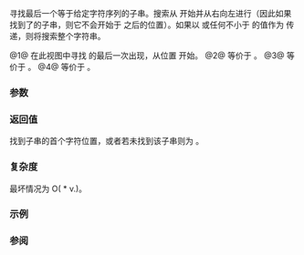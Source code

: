 {{cpp/string/basic_string_view/title|rfind}}
{{cpp/string/basic_string_view/navbar}}
{{dcl begin}}
{{dcl|num=1|since=c++17|1=
constexpr size_type rfind( basic_string_view v, size_type pos = npos ) const noexcept;
}}
{{dcl|num=2|since=c++17|1=
constexpr size_type rfind( CharT ch, size_type pos = npos ) const noexcept;
}}
{{dcl|num=3|since=c++17|1=
constexpr size_type rfind( const CharT* s, size_type pos, size_type count ) const;
}}
{{dcl|num=4|since=c++17|1=
constexpr size_type rfind( const CharT* s, size_type pos = npos ) const;
}}
{{dcl end}}

寻找最后一个等于给定字符序列的子串。搜索从 {{c|pos}} 开始并从右向左进行（因此如果找到了的子串，则它不会开始于 {{c|pos}} 之后的位置）。如果以 {{lc|npos}} 或任何不小于 {{box|{{lc|size()}}{{c/core| - 1}}}} 的值作为 {{c|pos}} 传递，则将搜索整个字符串。

@1@ 在此视图中寻找 {{c|v}} 的最后一次出现，从位置 {{c|pos}} 开始。
@2@ 等价于 {{c|rfind(basic_string_view(std::addressof(c), 1), pos)}}。
@3@ 等价于 {{c|rfind(basic_string_view(s, count), pos)}}。
@4@ 等价于 {{c|rfind(basic_string_view(s), pos)}}。

===参数===
{{par begin}}
{{par|v|要搜索的视图}}
{{par|pos|要开始搜索的位置}}
{{par|count|要搜索的子串长度}}
{{par|s|指向要搜索的字符串的指针}}
{{par|ch|要搜索的字符}}
{{par end}} 

===返回值===
找到子串的首个字符位置，或者若未找到该子串则为 {{lc|npos}}。

===复杂度===
最坏情况为 O({{lc|size()}} * v.{{lc|size()}})。

===示例===
{{example
|code=
#include &lt;string_view&gt;

int main()
{
    using namespace std::literals;
    constexpr auto N = std::string_view::npos;

    static_assert(true
        &amp;&amp; (6 == "AB AB AB"sv.rfind("AB"))
        &amp;&amp; (6 == "AB AB AB"sv.rfind("ABCD", N, 2))
        &amp;&amp; (3 == "AB AB AB"sv.rfind("AB", 5))
        &amp;&amp; (0 == "AB CD EF"sv.rfind("AB", 0))
        &amp;&amp; (2 == "B AB AB "sv.rfind("AB", 2))
        &amp;&amp; (N == "B AB AB "sv.rfind("AB", 1))
        &amp;&amp; (5 == "B AB AB "sv.rfind('A'))
        &amp;&amp; (4 == "AB AB AB"sv.rfind('B', 4))
        &amp;&amp; (N == "AB AB AB"sv.rfind('C'))
    );
}
}}

===参阅===
{{dsc begin}}
{{dsc inc|cpp/string/basic_string_view/dsc find}}
{{dsc inc|cpp/string/basic_string_view/dsc find_first_of}}
{{dsc inc|cpp/string/basic_string_view/dsc find_last_of}}
{{dsc inc|cpp/string/basic_string_view/dsc find_first_not_of}}
{{dsc inc|cpp/string/basic_string_view/dsc find_last_not_of}}
{{dsc inc|cpp/string/basic_string/dsc rfind}}
{{dsc end}}

{{langlinks|de|en|es|ja|ru}}